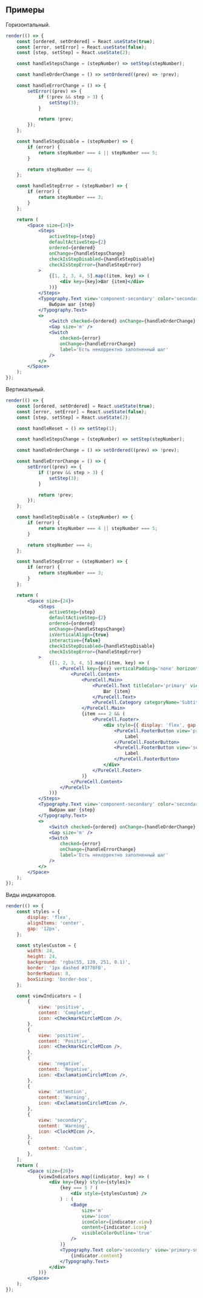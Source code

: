 ## Примеры

Горизонтальный.

```jsx live desktopOnly
render(() => {
    const [ordered, setOrdered] = React.useState(true);
    const [error, setError] = React.useState(false);
    const [step, setStep] = React.useState(2);

    const handleStepsChange = (stepNumber) => setStep(stepNumber);

    const handleOrderChange = () => setOrdered((prev) => !prev);

    const handleErrorChange = () => {
        setError((prev) => {
            if (!prev && step > 3) {
                setStep(3);
            }

            return !prev;
        });
    };

    const handleStepDisable = (stepNumber) => {
        if (error) {
            return stepNumber === 4 || stepNumber === 5;
        }

        return stepNumber === 4;
    };

    const handleStepError = (stepNumber) => {
        if (error) {
            return stepNumber === 3;
        }
    };

    return (
        <Space size={24}>
            <Steps
                activeStep={step}
                defaultActiveStep={2}
                ordered={ordered}
                onChange={handleStepsChange}
                checkIsStepDisabled={handleStepDisable}
                checkIsStepError={handleStepError}
            >
                {[1, 2, 3, 4, 5].map((item, key) => (
                    <div key={key}>Шаг {item}</div>
                ))}
            </Steps>
            <Typography.Text view='component-secondary' color='secondary'>
                Выбран шаг {step}
            </Typography.Text>
            <>
                <Switch checked={ordered} onChange={handleOrderChange} label='Номера шагов' />
                <Gap size='m' />
                <Switch
                    checked={error}
                    onChange={handleErrorChange}
                    label='Есть некорректно заполненный шаг'
                />
            </>
        </Space>
    );
});
```

Вертикальный.

```jsx live mobileHeight={560}
render(() => {
    const [ordered, setOrdered] = React.useState(true);
    const [error, setError] = React.useState(false);
    const [step, setStep] = React.useState(2);

    const handleReset = () => setStep(1);

    const handleStepsChange = (stepNumber) => setStep(stepNumber);

    const handleOrderChange = () => setOrdered((prev) => !prev);

    const handleErrorChange = () => {
        setError((prev) => {
            if (!prev && step > 3) {
                setStep(3);
            }

            return !prev;
        });
    };

    const handleStepDisable = (stepNumber) => {
        if (error) {
            return stepNumber === 4 || stepNumber === 5;
        }

        return stepNumber === 4;
    };

    const handleStepError = (stepNumber) => {
        if (error) {
            return stepNumber === 3;
        }
    };

    return (
        <Space size={24}>
            <Steps
                activeStep={step}
                defaultActiveStep={2}
                ordered={ordered}
                onChange={handleStepsChange}
                isVerticalAlign={true}
                interactive={false}
                checkIsStepDisabled={handleStepDisable}
                checkIsStepError={handleStepError}
            >
                {[1, 2, 3, 4, 5].map((item, key) => (
                    <PureCell key={key} verticalPadding='none' horizontalPadding='none'>
                        <PureCell.Content>
                            <PureCell.Main>
                                <PureCell.Text titleColor='primary' view='component-primary'>
                                    Шаг {item}
                                </PureCell.Text>
                                <PureCell.Category categoryName='Subtitle' />
                            </PureCell.Main>
                            {item === 2 && (
                                <PureCell.Footer>
                                    <div style={{ display: 'flex', gap: 12 }}>
                                        <PureCell.FooterButton view='primary'>
                                            Label
                                        </PureCell.FooterButton>
                                        <PureCell.FooterButton view='secondary'>
                                            Label
                                        </PureCell.FooterButton>
                                    </div>
                                </PureCell.Footer>
                            )}
                        </PureCell.Content>
                    </PureCell>
                ))}
            </Steps>
            <Typography.Text view='component-secondary' color='secondary'>
                Выбран шаг {step}
            </Typography.Text>
            <>
                <Switch checked={ordered} onChange={handleOrderChange} label='Номера шагов' />
                <Gap size='m' />
                <Switch
                    checked={error}
                    onChange={handleErrorChange}
                    label='Есть некорректно заполненный шаг'
                />
            </>
        </Space>
    );
});
```

Виды индикаторов.

```jsx live
render(() => {
    const styles = {
        display: 'flex',
        alignItems: 'center',
        gap: '12px',
    };

    const stylesCustom = {
        width: 24,
        height: 24,
        background: 'rgba(55, 120, 251, 0.1)',
        border: '1px dashed #3778FB',
        borderRadius: 8,
        boxSizing: 'border-box',
    };

    const viewIndicators = [
        {
            view: 'positive',
            content: 'Completed',
            icon: <CheckmarkCircleMIcon />,
        },
        {
            view: 'positive',
            content: 'Positive',
            icon: <CheckmarkCircleMIcon />,
        },
        {
            view: 'negative',
            content: 'Negative',
            icon: <ExclamationCircleMIcon />,
        },
        {
            view: 'attention',
            content: 'Warning',
            icon: <ExclamationCircleMIcon />,
        },
        {
            view: 'secondary',
            content: 'Warning',
            icon: <ClockMIcon />,
        },
        {
            content: 'Custom',
        },
    ];
    return (
        <Space size={20}>
            {viewIndicators.map((indicator, key) => (
                <div key={key} style={styles}>
                    {key === 5 ? (
                        <div style={stylesCustom} />
                    ) : (
                        <Badge
                            size='m'
                            view='icon'
                            iconColor={indicator.view}
                            content={indicator.icon}
                            visibleColorOutline='true'
                        />
                    )}
                    <Typography.Text color='secondary' view='primary-small'>
                        {indicator.content}
                    </Typography.Text>
                </div>
            ))}
        </Space>
    );
});
```
